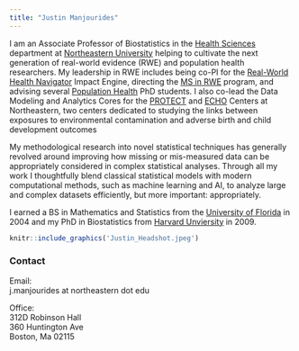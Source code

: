 ```yaml
---
title: "Justin Manjourides"
---
```

I am an Associate Professor of Biostatistics in the [Health Sciences](http://www.northeastern.edu/bouve/health-sciences/) department at [Northeastern University](www.northeastern.edu) helping to cultivate the next generation of real-world evidence (RWE) and population health researchers. My leadership in RWE includes being co-PI for the [Real-World Health Navigator](https://impactengines.northeastern.edu/ie/rwhn/) Impact Engine, directing the [MS in RWE](https://bouve.northeastern.edu/programs/real-world-evidence-in-healthcare-and-life-sciences-ms/) program, and advising several [Population Health](https://bouve.northeastern.edu/programs/population-health-phd/) PhD students. I also co-lead the Data Modeling and Analytics Cores for the [PROTECT](https://protect.sites.northeastern.edu/) and [ECHO](https://echochildren.org/) Centers at Northeastern, two centers dedicated to studying the links between exposures to environmental contamination and adverse birth and child development outcomes

My methodological research into novel statistical techniques has generally revolved around improving how missing or mis-measured data can be appropriately considered in complex statistical analyses. Through all my work I thoughtfully blend classical statistical models with modern computational methods, such as machine learning and AI, to analyze large and complex datasets efficiently, but more important: appropriately.

I earned a BS in Mathematics and Statistics from the [University of Florida](www.ufl.edu) in 2004 and my PhD in Biostatistics from [Harvard Unviersity](https://www.hsph.harvard.edu/biostatistics) in 2009.

```r
knitr::include_graphics('Justin_Headshot.jpeg')
```

### Contact 
Email:  
j.manjourides at northeastern dot edu  

Office:  
312D Robinson Hall  
360 Huntington Ave  
Boston, Ma 02115  
